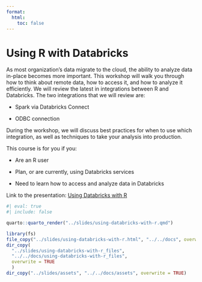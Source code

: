```yaml
---
format:
  html:
    toc: false
---
```

# Using R with Databricks  {.unnumbered}

As most organization’s data migrate to the cloud, the ability to analyze data 
in-place becomes more important. This workshop will walk you through how to
think about remote data, how to access it, and how to analyze it efficiently. 
We will review the latest in integrations between R and Databricks. The two 
integrations that we will review are:

- Spark via Databricks Connect

- ODBC connection

During the workshop, we will discuss best practices for when to use which
integration, as well as techniques to take your analysis into production.

This course is for you if you:

- Are an R user

- Plan, or are currently, using Databricks services

- Need to learn how to access and analyze data in Databricks

Link to the presentation: [Using Databricks with R](using-databricks-with-r.html){target="_blank"}

```r
#| eval: true
#| include: false

quarto::quarto_render("../slides/using-databricks-with-r.qmd")

library(fs)
file_copy("../slides/using-databricks-with-r.html", "../../docs", overwrite = TRUE)
dir_copy(
  "../slides/using-databricks-with-r_files", 
  "../../docs/using-databricks-with-r_files", 
  overwrite = TRUE
  )
dir_copy("../slides/assets", "../../docs/assets", overwrite = TRUE)
```

